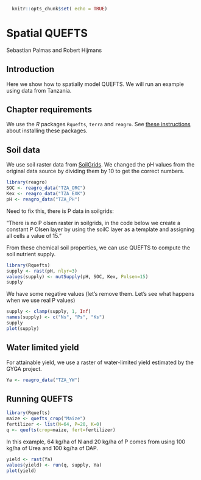 ```r
  knitr::opts_chunk$set( echo = TRUE)
```

# Spatial QUEFTS

Sebastian Palmas and Robert Hijmans


## Introduction 

Here we show how to spatially model QUEFTS. We will run an example using data from Tanzania.


## Chapter requirements

We use the *R* packages `Rquefts`, `terra` and `reagro`. See [these instructions](/installation.html) about installing these packages.


## Soil data

We use soil raster data from [SoilGrids](https://soilgrids.org/). We changed the pH values from the original data source by dividing them by 10 to get the correct numbers.

```r

library(reagro)
SOC <- reagro_data("TZA_ORC")
Kex <- reagro_data("TZA_EXK")
pH <- reagro_data("TZA_PH")
```

Need to fix this, there is P data in soilgrids:

"There is no P olsen raster in soilgrids, in the code below we create a constant P Olsen layer by using the soilC layer as a template and assigning all cells a value of 15."


From these chemical soil properties, we can use QUEFTS to compute the soil nutrient supply.

```r
library(Rquefts)
supply <- rast(pH, nlyr=3)
values(supply) <- nutSupply(pH, SOC, Kex, Polsen=15)
supply
```

We have some negative values (let's remove them. Let's see what happens when we use real P values)

```r
supply <- clamp(supply, 1, Inf)
names(supply) <- c("Ns", "Ps", "Ks")
supply
plot(supply)
```


## Water limited yield

For attainable yield, we use a raster of water-limited yield estimated by the GYGA project. 

```r
Ya <- reagro_data("TZA_YW")
```

## Running QUEFTS

```r
library(Rquefts)
maize <- quefts_crop("Maize")
fertilizer <- list(N=64, P=20, K=0)
q <- quefts(crop=maize, fert=fertilizer)
```

In this example, 64 kg/ha of N and 20 kg/ha of P comes from using 100 kg/ha of Urea and 100 kg/ha of DAP.

```r
yield <- rast(Ya)
values(yield) <- run(q, supply, Ya)
plot(yield)
```

